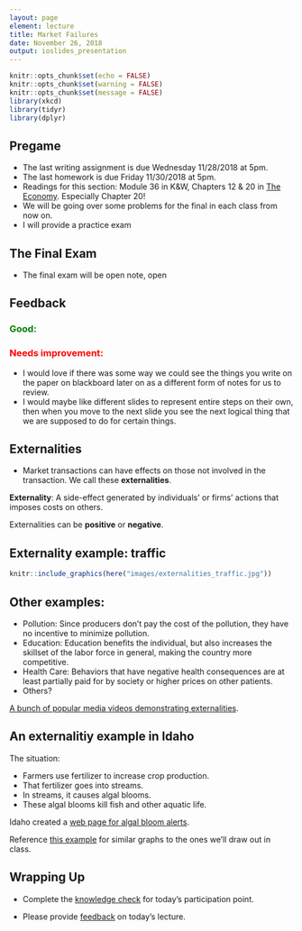 ```yaml
---
layout: page
element: lecture
title: Market Failures
date: November 26, 2018
output: ioslides_presentation
---
```


```r
knitr::opts_chunk$set(echo = FALSE)
knitr::opts_chunk$set(warning = FALSE)
knitr::opts_chunk$set(message = FALSE)
library(xkcd)
library(tidyr)
library(dplyr)
```


## Pregame

- The last writing assignment is due Wednesday 11/28/2018 at 5pm.
- The last homework is due Friday 11/30/2018 at 5pm.
- Readings for this section: Module 36 in K&W, Chapters 12 & 20 in [The Economy](https://core-econ.org/the-economy/book/text). Especially Chapter 20!
- We will be going over some problems for the final in each class from now on.
- I will provide a practice exam


## The Final Exam

- The final exam will be open note, open

## Feedback { .smaller }

<h3 style="color: green;">Good: </h3>

<h3 style="color: red;">Needs improvement: </h3>
- I would love if there was some way we could see the things you write on the paper on blackboard later on as a different form of notes for us to review.
- I would maybe like different slides to represent entire steps on their own, then when you move to the next slide you see the next logical thing that we are supposed to do for certain things.


## Externalities

- Market transactions can have effects on those not involved in the transaction. We call these __externalities__.

__Externality__: A side-effect generated by individuals' or firms' actions that imposes costs on others.

Externalities can be __positive__ or __negative__.


## Externality example: traffic

```r
knitr::include_graphics(here("images/externalities_traffic.jpg"))
```

## Other examples:

- Pollution: Since producers don't pay the cost of the pollution, they have no incentive to minimize pollution.
- Education: Education benefits the individual, but also increases the skillset of the labor force in general, making the country more competitive.
- Health Care: Behaviors that have negative health consequences are at least partially paid for by society or higher prices on other patients.
- Others?

[A bunch of popular media videos demonstrating externalities](https://econ.video/?s=externality).


## An externalitiy example in Idaho

The situation:

- Farmers use fertilizer to increase crop production.
- That fertilizer goes into streams.
- In streams, it causes algal blooms.
- These algal blooms kill fish and other aquatic life.

Idaho created a [web page for algal bloom alerts](http://www.deq.idaho.gov/water-quality/surface-water/recreation-health-advisories/).

Reference [this example](https://core-econ.org/the-economy/book/tex/t12.html#figure-12-4a) for similar graphs to the ones we'll draw out in class.


## Wrapping Up

* Complete the [knowledge check](https://goo.gl/forms/LRoznZB2nyQW1Jl52) for today's participation point.

* Please provide [feedback](https://goo.gl/forms/8SiOwdi19kN8cINJ3) on today's lecture.
